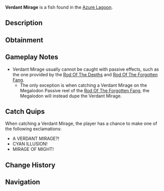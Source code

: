 {{FishInfobox
|image          = Verdant Mirage.png
|rarity         = Secret
|sea            = Second Sea
|location       = [[Azure Lagoon]]
|sublocation    = 
|sources        = Fishing Rod
|nopassive      = 1
|radar_location = 
|prog_speed     = -88
|xp             = 15000
|weather        = Foggy
|time           = Day
|season         = Autumn
|bait           = Luminous Larva
|base_weight    = 1200
|base_value     = 25000
|weight_range   = 720
|base_chance    = 1
|base_resil     = 1
}}
'''Verdant Mirage''' is a {{Rarity|Secret}} fish found in the [[Azure Lagoon]].

== Description ==
{{Description|A dark cyan fish with bright light blue accents, a mirage in the lagoon’s heart.|Bestiary Entry}}

== Obtainment ==
{{Description|It shimmers where the fog hides the truth.|Bestiary Hint}}
{{Fish Availability|
Azure Lagoon
|top_rods      = 
Great Rod of Oscar\1073.48\7879.32;
Astralhook Rod\986.29\7906.48;
Fang of the Eclipse\866.33\8293.45;
Azure Of Lagoon\765.44\7007.66;
Free Spirit Rod\746.95\6363.01;
Resourceful Rod\472.96\4745.54;
Wildflower Rod\546.25\6753.17;
Event Horizon Rod\180.15\2548.64;
Astral Rod\180.15\2548.64;
Magma Rod\218.66\3134.13;
Blazebringer Rod\547.36\5144.81;
Verdant Shear Rod\493.48\4768.75;
Challenger's Rod\468.98\4714.29;
Seraphic Rod\441.97\4271;
Ethereal Prism Rod\404.26\3749.46;
Trident Rod\363.08\3508.63;
No-Life Rod\360.91\3646.67;
Rod Of The Forgotten Fang\340.39\3305.08;
Rod Of The Exalted One\297.87\2825.32;
Depthseeker Rod\293.13\3075.35;
Rod Of The Depths\265.93\2620.02;
Avalanche Rod\251.04\2639.69;
Volcanic Rod\242.29\2487.12;
Steady Rod\233.67\2553.26;
Zeus Rod\224.85\2308.05
|recommended   = Astralhook Rod
}}

== Gameplay Notes ==
* Verdant Mirage usually cannot be caught with passive effects, such as the one provided by the [[Rod Of The Depths]] and [[Rod Of The Forgotten Fang]].
** The only exception is when catching a Verdant Mirage on the Megalodon Passive reel of the [[Rod Of The Forgotten Fang]], the Megalodon will instead dupe the Verdant Mirage.

== Catch Quips ==
When catching a Verdant Mirage, the player has a chance to make one of the following exclamations:
* A VERDANT MIRAGE?!
* CYAN ILLUSION!
* MIRAGE OF MIGHT!

== Change History ==
{{Change History|{{subst:Current Version}}}}

== Navigation ==
{{Fish Navbox|Azure Lagoon}}